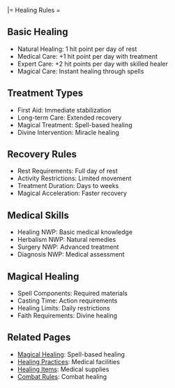 |= Healing Rules =

== Basic Healing ==
* Natural Healing: 1 hit point per day of rest
* Medical Care: +1 hit point per day with treatment
* Expert Care: +2 hit points per day with skilled healer
* Magical Care: Instant healing through spells

== Treatment Types ==
* First Aid: Immediate stabilization
* Long-term Care: Extended recovery
* Magical Treatment: Spell-based healing
* Divine Intervention: Miracle healing

== Recovery Rules ==
* Rest Requirements: Full day of rest
* Activity Restrictions: Limited movement
* Treatment Duration: Days to weeks
* Magical Acceleration: Faster recovery

== Medical Skills ==
* Healing NWP: Basic medical knowledge
* Herbalism NWP: Natural remedies
* Surgery NWP: Advanced treatment
* Diagnosis NWP: Medical assessment

== Magical Healing ==
* Spell Components: Required materials
* Casting Time: Action requirements
* Healing Limits: Daily restrictions
* Faith Requirements: Divine healing

== Related Pages ==
* [[../magic/healing_magic|Magical Healing]]: Spell-based healing
* [[../../world/locations/healing_practices|Healing Practices]]: Medical facilities
* [[../items/healing_items|Healing Items]]: Medical supplies
* [[combat|Combat Rules]]: Combat healing 